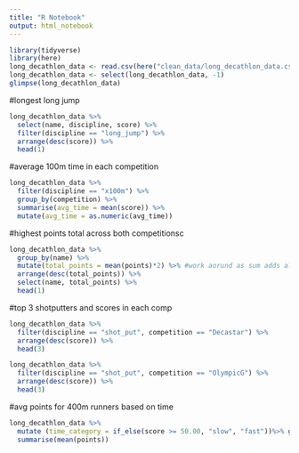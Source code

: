 ```yaml
---
title: "R Notebook"
output: html_notebook
---
```

```r
library(tidyverse)
library(here)
long_decathlon_data <- read.csv(here("clean_data/long_decathlon_data.csv"))
long_decathlon_data <- select(long_decathlon_data, -1)
glimpse(long_decathlon_data)
```
#longest long jump
```r
long_decathlon_data %>% 
  select(name, discipline, score) %>% 
  filter(discipline == "long_jump") %>% 
  arrange(desc(score)) %>% 
  head(1)
```
#average 100m time in each competition
```r
long_decathlon_data %>% 
  filter(discipline == "x100m") %>% 
  group_by(competition) %>% 
  summarise(avg_time = mean(score)) %>% 
  mutate(avg_time = as.numeric(avg_time))
```
#highest points total across both competitionsc
```r
long_decathlon_data %>% 
  group_by(name) %>% 
  mutate(total_points = mean(points)*2) %>% #work aorund as sum adds all points
  arrange(desc(total_points)) %>% 
  select(name, total_points) %>%
  head(1)
```
#top 3 shotputters and scores in each comp
```r
long_decathlon_data %>% 
  filter(discipline == "shot_put", competition == "Decastar") %>% 
  arrange(desc(score)) %>% 
  head(3)

long_decathlon_data %>% 
  filter(discipline == "shot_put", competition == "OlympicG") %>% 
  arrange(desc(score)) %>% 
  head(3)
```
#avg points for 400m runners based on time 
```r
long_decathlon_data %>% 
  mutate (time_category = if_else(score >= 50.00, "slow", "fast"))%>% group_by(time_category) %>% 
  summarise(mean(points))
```

